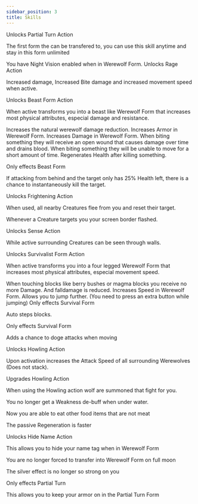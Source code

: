 ```yaml
---
sidebar_position: 3
title: Skills
---
```



<Action title="Partial Turn" icon="human_form.png">
<UnlockAction>Unlocks Partial Turn Action</UnlockAction>

The first form the can be transfered to, you can use this skill anytime and stay in this form unlimited

</Action>
<Skill title="Night Vision" icon="night_vision.png">
You have Night Vision enabled when in Werewolf Form.

</Skill>

<SkillBranch title="Beast Tree">
<Action title="Rage" icon="rage.png">
<UnlockAction>Unlocks Rage Action</UnlockAction>

Increased damage, Increased Bite damage and increased movement speed when active.

</Action>

<Action title="Beast Form" icon="beast_form.png">
<UnlockAction>Unlocks Beast Form Action</UnlockAction>

When active transforms you into a beast like Werewolf Form that increases most physical attributes, especial damage and resistance.

</Action>

<Skill title="Thick Fur" icon="thick_fur.png">
Increases the natural werewolf damage reduction.

</Skill>

<Skill title="Improved Resistance" icon="resistance.png">
Increases Armor in Werewolf Form.

</Skill>

<Skill title="Improved Damage" icon="damage.png">
Increases Damage in Werewolf Form.

</Skill>

<Skill title="Bleeding Bite" icon="bleeding_bite.png">
When biting something they will receive an open wound that causes damage over time and drains blood.

</Skill>

<Skill title="Stun Bite" icon="stun_bite.png">
When biting something they will be unable to move for a short amount of time.

</Skill>

<Skill title="Bloodlust" icon="health_after_kill.png">
Regenerates Health after killing something.

</Skill>

<Skill title="Throat Seeker" icon="throat_seeker.png">

<OnlyEffects>Only effects Beast Form</OnlyEffects>

If attacking from behind and the target only has  25% Health left, there is a chance to instantaneously kill the target.

</Skill>

<Action title="Frightening" icon="fear.png">

<UnlockAction>Unlocks Frightening Action</UnlockAction>

When used, all nearby Creatures flee from you and reset their target.

</Action>
</SkillBranch>
<SkillBranch title="Survivalist Tree">
<Skill title="Sixth Sense" icon="sixth_sense.png">
Whenever a Creature targets you your screen border flashed.

</Skill>

<Action title="Sense" icon="sense.png">

<UnlockAction>Unlocks Sense Action</UnlockAction>

While active surrounding Creatures can be seen through walls.

</Action>

<Action title="Survivalist Form" icon="survival_form.png">
<UnlockAction>Unlocks Survivalist Form Action</UnlockAction>

When active transforms you into a four legged Werewolf Form that increases most physical attributes, especial movement speed.

</Action>

<Skill title="Wolf Pawn" icon="wolf_pawn.png">
When touching blocks like berry bushes or magma blocks you receive no more Damage. And falldamage is reduced.

</Skill>

<Skill title="Improved Speed" icon="speed.png">
Increases Speed in Werewolf Form.

</Skill>

<Action title="Leap" icon="leap.png">
Allows you to jump further.  
(You need to press an extra button while jumping)

</Action>

<Skill title="Climber" icon="climber.png">
<OnlyEffects>Only effects Survival Form</OnlyEffects>

Auto steps blocks.

</Skill>

<Skill title="Movement Tactics" icon="movement_tactics.png">
<OnlyEffects>Only effects Survival Form</OnlyEffects>

Adds a chance to doge attacks when moving

</Skill>
</SkillBranch>
<SkillBranch title="Utility Tree">
<Action title="Howling" icon="howling.png">

<UnlockAction>Unlocks Howling Action</UnlockAction>

Upon activation increases the Attack Speed of all surrounding Werewolves (Does not stack).

</Action>

<Skill title="Wolf Pack" icon="wolf_pack.png">
<UpgradesSkill>Upgrades Howling Action</UpgradesSkill>

When using the Howling action wolf are summoned that fight for you.

</Skill>

<Skill title="Water Lover" icon="water_lover.png">

You no longer get a Weakness de-buff when under water.

</Skill>

<Skill title="Not Meat?" icon="not_meat.png">

Now you are able to eat other food items that are not meat

</Skill>

<Skill title="Improved Regeneration" icon="health_reg.png">

The passive Regeneration is faster

</Skill>

<Action title="Hide Name" icon="hide_name.png">
<UnlockAction>Unlocks Hide Name Action</UnlockAction>

This allows you to hide your name tag when in Werewolf Form

</Action>

<Skill title="Free Will" icon="free_will.png">

You are no longer forced to transfer into Werewolf Form on full moon

</Skill>

<Skill title="Silver Blooded" icon="silver_blooded.png">

The silver effect is no longer so strong on you

</Skill>

<Skill title="Wear Armor" icon="wear_armor.png">
<OnlyEffects>Only effects Partial Turn</OnlyEffects>

This allows you to keep your armor on in the Partial Turn Form

</Skill>
</SkillBranch>
